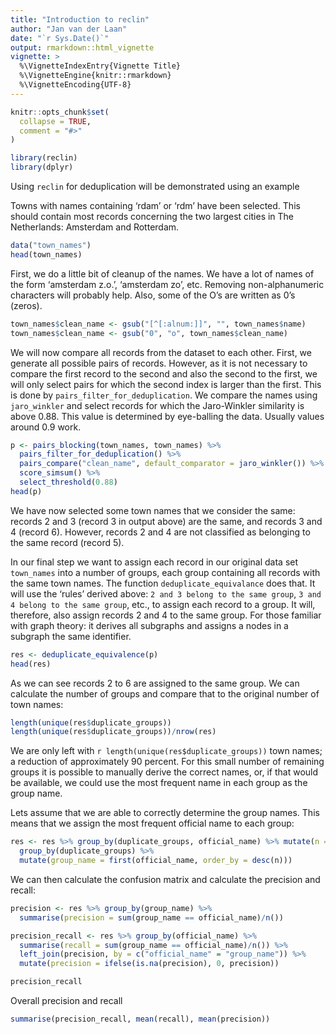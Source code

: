 ```yaml
---
title: "Introduction to reclin"
author: "Jan van der Laan"
date: "`r Sys.Date()`"
output: rmarkdown::html_vignette
vignette: >
  %\VignetteIndexEntry{Vignette Title}
  %\VignetteEngine{knitr::rmarkdown}
  %\VignetteEncoding{UTF-8}
---
```


```r
knitr::opts_chunk$set(
  collapse = TRUE,
  comment = "#>"
)
```


```r
library(reclin)
library(dplyr)
```

Using `reclin` for deduplication will be demonstrated using an example 

Towns with names containing 'rdam' or 'rdm' have been selected. This should 
contain most records concerning the two largest cities in The Netherlands: 
Amsterdam and Rotterdam. 


```r
data("town_names")
head(town_names)
```

First, we do a little bit of cleanup of the names. We have a lot of names of the
form 'amsterdam z.o.', 'amsterdam zo', etc. Removing non-alphanumeric characters
will probably help. Also, some of the O's are written as 0's (zeros). 
```r
town_names$clean_name <- gsub("[^[:alnum:]]", "", town_names$name)
town_names$clean_name <- gsub("0", "o", town_names$clean_name)
```

We will now compare all records from the dataset to each other. First, we 
generate all possible pairs of records. However, as it is not necessary to 
compare the first record to the second and also the second to the first, we will
only select pairs for which the second index is larger than the first. This is
done by `pairs_filter_for_deduplication`. We compare the names using 
`jaro_winkler` and select records for which the Jaro-Winkler similarity is above
0.88. This value is determined by eye-balling the data. Usually values around
0.9 work.
```r
p <- pairs_blocking(town_names, town_names) %>% 
  pairs_filter_for_deduplication() %>%
  pairs_compare("clean_name", default_comparator = jaro_winkler()) %>% 
  score_simsum() %>% 
  select_threshold(0.88)
head(p)
```

We have now selected some town names that we consider the same: records 2 and 3 
(record 3 in output above) are the same, and records 3 and 4 (record 6). However,
records 2 and 4 are not classified as belonging to the same record (record 5). 

In our final step we want to assign each record in our original data set `town_names`
into a number of groups, each group containing all records with the same town
names. The function `deduplicate_equivalance` does that. It will use the 'rules'
derived above: `2 and 3 belong to the same group`, 
`3 and 4 belong to the same group`, etc., to assign each record to a group. It 
will, therefore, also assign records 2 and 4 to the same group. For those 
familiar with graph theory: it derives all subgraphs and assigns a nodes in a 
subgraph the same identifier. 

```r
res <- deduplicate_equivalence(p)
head(res)
```

As we can see records 2 to 6 are assigned to the same group. We can calculate
the number of groups and compare that to the original number of town names:

```r
length(unique(res$duplicate_groups))
length(unique(res$duplicate_groups))/nrow(res)
```
We are only left with `r length(unique(res$duplicate_groups))` town names; a
reduction of approximately 90 percent. For this small number of remaining groups
it is possible to manually derive the correct names, or, if that would be 
available, we could use the most frequent name in each group as the group name. 

Lets assume that we are able to correctly determine the group names. This means
that we assign the most frequent official name to each group:
```r
res <- res %>% group_by(duplicate_groups, official_name) %>% mutate(n = n()) %>% 
  group_by(duplicate_groups) %>%
  mutate(group_name = first(official_name, order_by = desc(n)))
```

We can then calculate the confusion matrix and calculate the precision and
recall:

```r
precision <- res %>% group_by(group_name) %>% 
  summarise(precision = sum(group_name == official_name)/n())

precision_recall <- res %>% group_by(official_name) %>% 
  summarise(recall = sum(group_name == official_name)/n()) %>%
  left_join(precision, by = c("official_name" = "group_name")) %>% 
  mutate(precision = ifelse(is.na(precision), 0, precision))

precision_recall
```

Overall precision and recall

```r
summarise(precision_recall, mean(recall), mean(precision))
```


